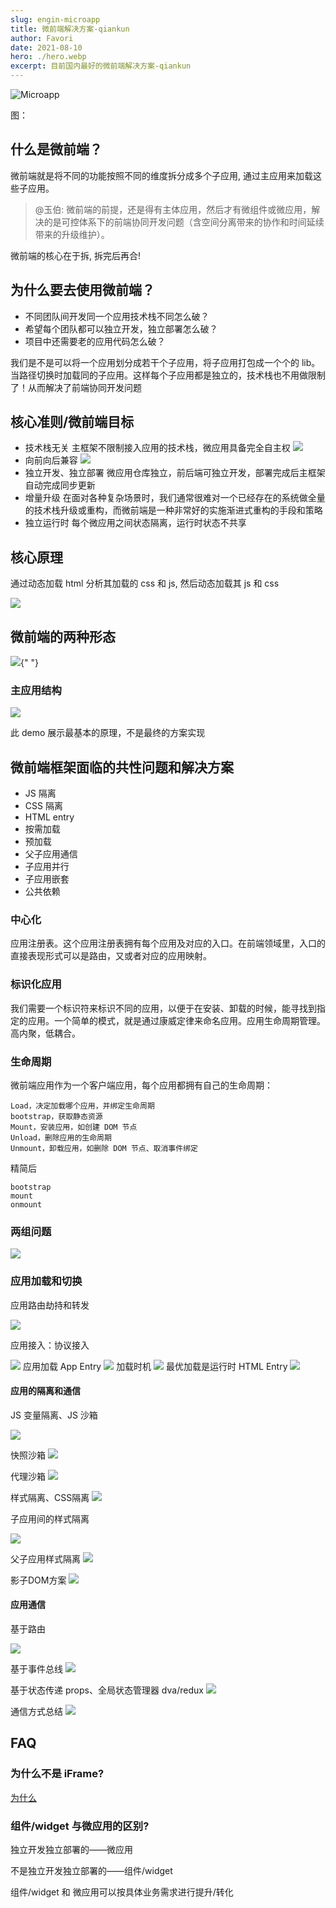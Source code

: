 ```yaml
---
slug: engin-microapp
title: 微前端解决方案-qiankun
author: Favori
date: 2021-08-10
hero: ./hero.webp
excerpt: 目前国内最好的微前端解决方案-qiankun
---
```


![Microapp](./hero.webp)



<div className={"img-desc"}>图：</div>

## 什么是微前端？

微前端就是将不同的功能按照不同的维度拆分成多个子应用, 通过主应用来加载这些子应用。

> @玉伯: 微前端的前提，还是得有主体应用，然后才有微组件或微应用，解决的是可控体系下的前端协同开发问题（含空间分离带来的协作和时间延续带来的升级维护）。

微前端的核心在于拆, 拆完后再合!

## 为什么要去使用微前端？

- 不同团队间开发同一个应用技术栈不同怎么破？
- 希望每个团队都可以独立开发，独立部署怎么破？
- 项目中还需要老的应用代码怎么破？

我们是不是可以将一个应用划分成若干个子应用，将子应用打包成一个个的 lib。当路径切换时加载同的子应用。这样每个子应用都是独立的，技术栈也不用做限制了！从而解决了前端协同开发问题

## 核心准则/微前端目标

- 技术栈无关
  主框架不限制接入应用的技术栈，微应用具备完全自主权
  ![](./images/image-1.png)
- 向前向后兼容
  ![](./images/image-2.png)
- 独立开发、独立部署
  微应用仓库独立，前后端可独立开发，部署完成后主框架自动完成同步更新
- 增量升级
  在面对各种复杂场景时，我们通常很难对一个已经存在的系统做全量的技术栈升级或重构，而微前端是一种非常好的实施渐进式重构的手段和策略
- 独立运行时
  每个微应用之间状态隔离，运行时状态不共享

## 核心原理

通过动态加载 html 分析其加载的 css 和 js, 然后动态加载其 js 和 css

![](./images/image-3.png)

## 微前端的两种形态

![](./images/image-4.png){" "}

### 主应用结构

![](./images/image-5.png)

此 demo 展示最基本的原理，不是最终的方案实现

## 微前端框架⾯临的共性问题和解决方案

- JS 隔离
- CSS 隔离
- HTML entry
- 按需加载
- 预加载
- 父子应用通信
- 子应用并行
- 子应用嵌套
- 公共依赖

### 中心化

应用注册表。这个应用注册表拥有每个应用及对应的入口。在前端领域里，入口的直接表现形式可以是路由，又或者对应的应用映射。

### 标识化应用

我们需要一个标识符来标识不同的应用，以便于在安装、卸载的时候，能寻找到指定的应用。一个简单的模式，就是通过康威定律来命名应用。应用生命周期管理。高内聚，低耦合。

### 生命周期

微前端应用作为一个客户端应用，每个应用都拥有自己的生命周期：

```
Load，决定加载哪个应用，并绑定生命周期
bootstrap，获取静态资源
Mount，安装应用，如创建 DOM 节点
Unload，删除应用的生命周期
Unmount，卸载应用，如删除 DOM 节点、取消事件绑定
```

精简后

```
bootstrap
mount
onmount
```

### 两组问题

![](./images/image-6.png)

### 应用加载和切换

应⽤路由劫持和转发


![](./images/image-7.png)

应⽤接⼊：协议接⼊


![](./images/image-8.png)
应用加载 App Entry
![](./images/image-9.png)
加载时机
![](./images/image-10.png)
最优加载是运行时 HTML Entry
![](./images/image-11.png)

#### 应用的隔离和通信

JS 变量隔离、JS 沙箱


![](./images/image-12.png) 

快照沙箱
![](./images/image-13.png) 

代理沙箱
![](./images/image-14.png) 

样式隔离、CSS隔离
![](./images/image-15.png) 


子应用间的样式隔离


![](./images/image-16.png) 

父子应用样式隔离
![](./images/image-17.png) 

影子DOM方案
![](./images/image-18.png) 


#### 应用通信

基于路由

![](./images/image-19.png) 

基于事件总线
![](./images/image-20.png) 

基于状态传递 props、全局状态管理器 dva/redux
![](./images/image-21.png) 

通信方式总结
![](./images/image-22.png) 


## FAQ
### 为什么不是 iFrame?
[为什么](https://www.yuque.com/kuitos/gky7yw/gesexv)

### 组件/widget 与微应用的区别?
独立开发独立部署的——微应用 

不是独立开发独立部署的——组件/widget 

组件/widget 和 微应用可以按具体业务需求进行提升/转化

